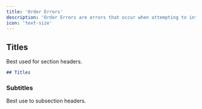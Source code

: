```yaml
---
title: 'Order Errors'
description: 'Order Errors are errors that occur when attempting to interact...'
icon: 'text-size'
---
```


## Titles

Best used for section headers.

```md
## Titles
```

### Subtitles

Best use to subsection headers.
